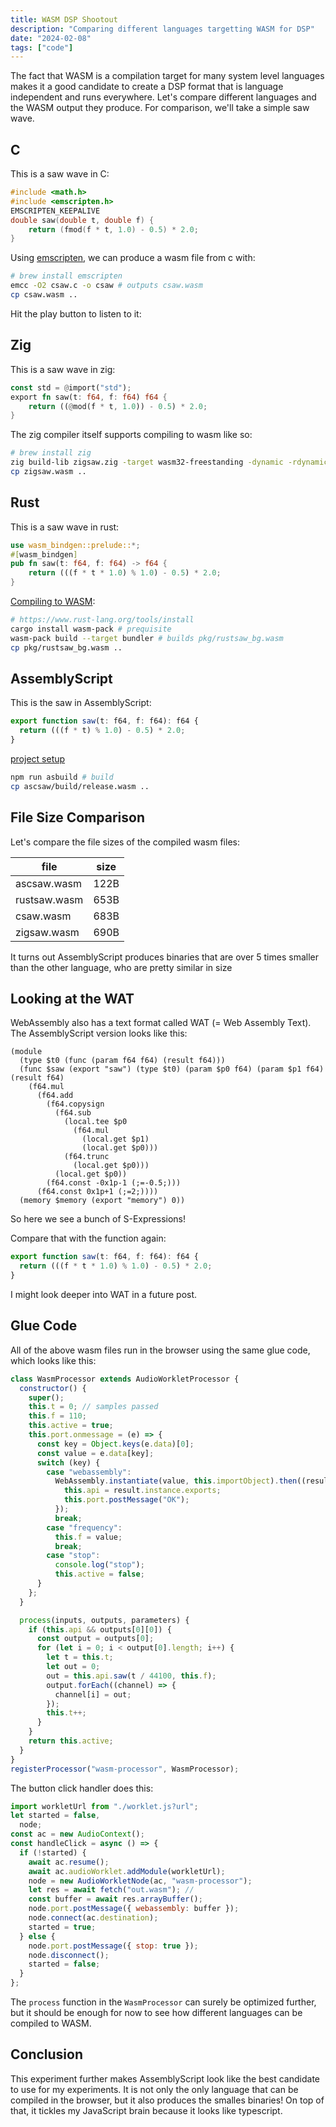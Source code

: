 ```yaml
---
title: WASM DSP Shootout
description: "Comparing different languages targetting WASM for DSP"
date: "2024-02-08"
tags: ["code"]
---
```



The fact that WASM is a compilation target for many system level languages makes it a good candidate to create a DSP format that is language independent and runs everywhere.
Let's compare different languages and the WASM output they produce. For comparison, we'll take a simple saw wave.

## C

This is a saw wave in C:

```c
#include <math.h>
#include <emscripten.h>
EMSCRIPTEN_KEEPALIVE
double saw(double t, double f) {
    return (fmod(f * t, 1.0) - 0.5) * 2.0;
}

```

Using [emscripten](https://emscripten.org/docs/getting_started/Tutorial.html), we can produce a wasm file from c with:

```sh
# brew install emscripten
emcc -O2 csaw.c -o csaw # outputs csaw.wasm
cp csaw.wasm ..
```

Hit the play button to listen to it:

<WasmSynth client:only file={csaw} />

## Zig

This is a saw wave in zig:

```rust
const std = @import("std");
export fn saw(t: f64, f: f64) f64 {
    return ((@mod(f * t, 1.0)) - 0.5) * 2.0;
}
```

The zig compiler itself supports compiling to wasm like so:

```sh
# brew install zig
zig build-lib zigsaw.zig -target wasm32-freestanding -dynamic -rdynamic -O ReleaseSmall # builds zigsaw.wasm
cp zigsaw.wasm ..
```

<WasmSynth client:only file={zigsaw} />

## Rust

This is a saw wave in rust:

```rust
use wasm_bindgen::prelude::*;
#[wasm_bindgen]
pub fn saw(t: f64, f: f64) -> f64 {
    return (((f * t * 1.0) % 1.0) - 0.5) * 2.0;
}
```

[Compiling to WASM](https://developer.mozilla.org/en-US/docs/WebAssembly/Rust_to_Wasm):

```sh
# https://www.rust-lang.org/tools/install
cargo install wasm-pack # prequisite
wasm-pack build --target bundler # builds pkg/rustsaw_bg.wasm
cp pkg/rustsaw_bg.wasm ..
```

<WasmSynth client:only file={rustsaw} />

## AssemblyScript

This is the saw in AssemblyScript:

```ts
export function saw(t: f64, f: f64): f64 {
  return (((f * t) % 1.0) - 0.5) * 2.0;
}
```

[project setup](https://www.assemblyscript.org/getting-started.html#setting-up-a-new-project)

```sh
npm run asbuild # build
cp ascsaw/build/release.wasm ..
```

<WasmSynth client:only file={ascsaw} />

## File Size Comparison

Let's compare the file sizes of the compiled wasm files:

| file         | size |
| ------------ | ---- |
| ascsaw.wasm  | 122B |
| rustsaw.wasm | 653B |
| csaw.wasm    | 683B |
| zigsaw.wasm  | 690B |

It turns out AssemblyScript produces binaries that are over 5 times smaller than the other language, who are pretty similar in size

## Looking at the WAT

WebAssembly also has a text format called WAT (= Web Assembly Text). The AssemblyScript version looks like this:

```plaintext
(module
  (type $t0 (func (param f64 f64) (result f64)))
  (func $saw (export "saw") (type $t0) (param $p0 f64) (param $p1 f64) (result f64)
    (f64.mul
      (f64.add
        (f64.copysign
          (f64.sub
            (local.tee $p0
              (f64.mul
                (local.get $p1)
                (local.get $p0)))
            (f64.trunc
              (local.get $p0)))
          (local.get $p0))
        (f64.const -0x1p-1 (;=-0.5;)))
      (f64.const 0x1p+1 (;=2;))))
  (memory $memory (export "memory") 0))
```

So here we see a bunch of S-Expressions!

Compare that with the function again:

```ts
export function saw(t: f64, f: f64): f64 {
  return (((f * t * 1.0) % 1.0) - 0.5) * 2.0;
}
```

I might look deeper into WAT in a future post.

## Glue Code

All of the above wasm files run in the browser using the same glue code, which looks like this:

```js
class WasmProcessor extends AudioWorkletProcessor {
  constructor() {
    super();
    this.t = 0; // samples passed
    this.f = 110;
    this.active = true;
    this.port.onmessage = (e) => {
      const key = Object.keys(e.data)[0];
      const value = e.data[key];
      switch (key) {
        case "webassembly":
          WebAssembly.instantiate(value, this.importObject).then((result) => {
            this.api = result.instance.exports;
            this.port.postMessage("OK");
          });
          break;
        case "frequency":
          this.f = value;
          break;
        case "stop":
          console.log("stop");
          this.active = false;
      }
    };
  }

  process(inputs, outputs, parameters) {
    if (this.api && outputs[0][0]) {
      const output = outputs[0];
      for (let i = 0; i < output[0].length; i++) {
        let t = this.t;
        let out = 0;
        out = this.api.saw(t / 44100, this.f);
        output.forEach((channel) => {
          channel[i] = out;
        });
        this.t++;
      }
    }
    return this.active;
  }
}
registerProcessor("wasm-processor", WasmProcessor);
```

The button click handler does this:

```js
import workletUrl from "./worklet.js?url";
let started = false,
  node;
const ac = new AudioContext();
const handleClick = async () => {
  if (!started) {
    await ac.resume();
    await ac.audioWorklet.addModule(workletUrl);
    node = new AudioWorkletNode(ac, "wasm-processor");
    let res = await fetch("out.wasm"); //
    const buffer = await res.arrayBuffer();
    node.port.postMessage({ webassembly: buffer });
    node.connect(ac.destination);
    started = true;
  } else {
    node.port.postMessage({ stop: true });
    node.disconnect();
    started = false;
  }
};
```

The `process` function in the `WasmProcessor` can surely be optimized further, but it should be enough for now to see how different languages can be compiled to WASM.

## Conclusion

This experiment further makes AssemblyScript look like the best candidate to use for my experiments. It is not only the only language that can be compiled in the browser, but it also produces the smalles binaries!
On top of that, it tickles my JavaScript brain because it looks like typescript.
